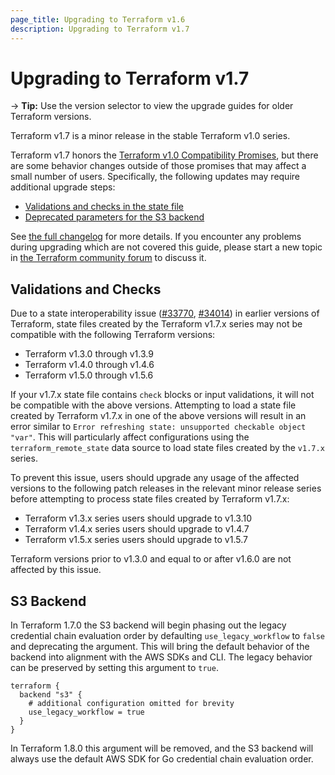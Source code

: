 ```yaml
---
page_title: Upgrading to Terraform v1.6
description: Upgrading to Terraform v1.7
---
```


# Upgrading to Terraform v1.7

-> **Tip:** Use the version selector to view the upgrade guides for older Terraform versions.

Terraform v1.7 is a minor release in the stable Terraform v1.0 series.

Terraform v1.7 honors the
[Terraform v1.0 Compatibility Promises](https://developer.hashicorp.com/terraform/language/v1-compatibility-promises),
but there are some behavior changes outside of those promises that may affect a
small number of users. Specifically, the following updates may require
additional upgrade steps:
* [Validations and checks in the state file](#validations-and-checks)
* [Deprecated parameters for the S3 backend](#s3-backend)

See [the full changelog](https://github.com/hashicorp/terraform/blob/v1.6/CHANGELOG.md)
for more details. If you encounter any problems during upgrading which are not
covered this guide, please start a new topic in
[the Terraform community forum](https://discuss.hashicorp.com/c/terraform-core)
to discuss it.

## Validations and Checks

Due to a state interoperability issue ([#33770](https://github.com/hashicorp/terraform/issues/33770), [#34014](https://github.com/hashicorp/terraform/issues/34014)) in earlier versions of Terraform, state files created by the Terraform v1.7.x series may not be compatible with the following Terraform versions:

* Terraform v1.3.0 through v1.3.9
* Terraform v1.4.0 through v1.4.6
* Terraform v1.5.0 through v1.5.6

If your v1.7.x state file contains `check` blocks or input validations, it will not be compatible with the above versions. Attempting to load a state file created by Terraform v1.7.x in one of the above versions will result in an error similar to `Error refreshing state: unsupported checkable object "var"`. This will particularly affect configurations using the `terraform_remote_state` data source to load state files created by the `v1.7.x` series.

To prevent this issue, users should upgrade any usage of the affected versions to the following patch releases in the relevant minor release series before attempting to process state files created by Terraform v1.7.x:

* Terraform v1.3.x series users should upgrade to v1.3.10
* Terraform v1.4.x series users should upgrade to v1.4.7
* Terraform v1.5.x series users should upgrade to v1.5.7

Terraform versions prior to v1.3.0 and equal to or after v1.6.0 are not affected by this issue.

## S3 Backend

In Terraform 1.7.0 the S3 backend will begin phasing out the legacy credential chain evaluation order by defaulting `use_legacy_workflow` to `false` and deprecating the argument.
This will bring the default behavior of the backend into alignment with the AWS SDKs and CLI.
The legacy behavior can be preserved by setting this argument to `true`.

```hcl
terraform {
  backend "s3" {
    # additional configuration omitted for brevity
    use_legacy_workflow = true
  }
}
```

In Terraform 1.8.0 this argument will be removed, and the S3 backend will always use the default AWS SDK for Go credential chain evaluation order.
